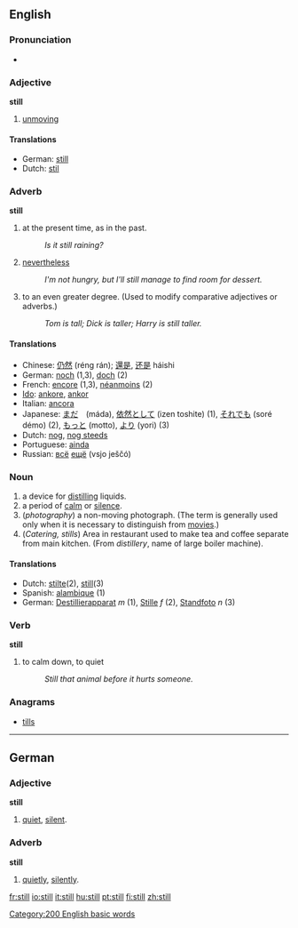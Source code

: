 ==English==

{{rank|thought|found|people|141|still|just|while|again}}

===Pronunciation===
*{{audio|en-us-still.ogg|Audio (US)}}

===Adjective===
'''still'''

#[[unmoving]]

====Translations====
*German:  [[still]]
*Dutch: [[stil]]


===Adverb===
'''still'''

#at the present time, as in the past.
#: ''Is it still raining?''
#[[nevertheless]]
#: ''I'm not hungry, but I'll still manage to find room for dessert.''
#to an even greater degree.  (Used to modify comparative adjectives or adverbs.)
#: ''Tom is tall; Dick is taller; Harry is still taller.''

====Translations====
*Chinese: [[仍然]] (réng rán); [[還是]], [[还是]] háishi
*German: [[noch]] (1,3), [[doch]] (2)
*French: [[encore]] (1,3), [[néanmoins]] (2)
*[[Ido]]: [[ankore]], [[ankor]]
*Italian: [[ancora]]
*Japanese: [[まだ]]　(máda), [[依然として]] (izen toshite) (1), [[それでも]] (soré démo) (2), [[もっと]] (motto), [[より]] (yori) (3)
*Dutch: [[nog#Dutch|nog]], [[nog steeds]]
*Portuguese: [[ainda]]
*Russian: [[всё]] [[ещё]] (vsjo ješčó)

===Noun===
{{en-noun-reg}}

#a device for [[distill]]ing liquids.
#a period of [[calm]] or [[silence]].
#(''photography'') a non-moving photograph.  (The term is generally used only when it is necessary to distinguish from [[movie]]s.)
#(''Catering, stills'') Area in restaurant used to make tea and coffee separate from main kitchen. (From ''distillery'', name of large boiler machine).


====Translations====
*Dutch: [[stilte]](2), [[still]](3)
*Spanish: [[alambique]] (1)
*German: [[Destillierapparat]] ''m'' (1), [[Stille]] ''f'' (2), [[Standfoto]] ''n'' (3)

===Verb===
'''still'''

#to calm down, to quiet
#:  ''Still that animal before it hurts someone.''

===Anagrams===
*[[tills]]


----
==German==
===Adjective===
'''still'''

# [[quiet]], [[silent]].

===Adverb===
'''still'''

# [[quietly]], [[silently]].
[[Category:200 English basic words]]

[[fr:still]]
[[io:still]]
[[it:still]]
[[hu:still]]
[[pt:still]]
[[fi:still]]
[[zh:still]]